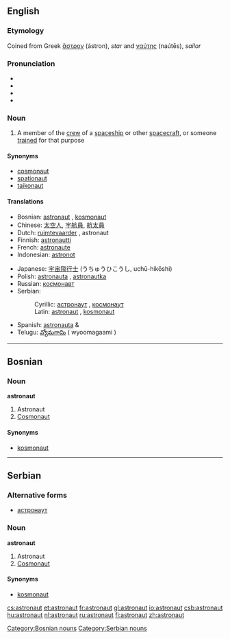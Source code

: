 ==English==
===Etymology===
Coined from Greek [[ἄστρον]] (ástron), ''star'' and [[ναύτης]] (naútēs), ''sailor''

===Pronunciation===
*{{AHD|ăs'trənôt"}}
*{{IPA|/ˈæstrəˌnɑt/ (''Canada'') ''or'' /ˈæstrəˌnɔːt/ (''UK'')}}
*{{SAMPA|/"{str@%nAt/</tt> (''Canada'') ''or'' <tt>/"{str@%nO:t/</tt> (''UK'')<tt>}}
*{{audio|en-ca-astronaut.ogg|Audio (CA)}}

===Noun===
{{en-noun-reg}}
#A member of the [[crew]] of a [[spaceship]] or other [[spacecraft]], or someone [[trained]] for that purpose

====Synonyms====
*[[cosmonaut]]
*[[spationaut]]
*[[taikonaut]]

====Translations====
{{top}}
*Bosnian: [[astronaut#Bosnian|astronaut]] {{m}}, [[kosmonaut#Bosnian|kosmonaut]] {{m}}
*Chinese: [[太空人]], [[宇航員]], [[航太員]]
*Dutch: [[ruimtevaarder]] {{m}}, astronaut {{m}}
*Finnish: [[astronautti]]
*French: [[astronaute]] {{m}}
*Indonesian: [[astronot]]
{{mid}}
*Japanese: [[宇宙飛行士]] (うちゅうひこうし, uchū-hikōshi)
*Polish: [[astronauta]] {{m}}, [[astronautka]] {{f}}
*Russian: [[космонавт]]
*Serbian:
*:Cyrillic: [[астронаут#Serbian|астронаут]] {{m}}, [[космонаут#Serbian|космонаут]] {{m}}
*:Latin: [[astronaut#Serbian|astronaut]] {{m}}, [[kosmonaut#Serbian|kosmonaut]] {{m}}
*Spanish: [[astronauta]] {{m}} & {{f}}
*Telugu: [[వ్యోమగామి]] ( wyoomagaami )
{{bottom}}

----

==Bosnian==
===Noun===
'''astronaut''' {{m}} {{s}}
#Astronaut
#[[cosmonaut|Cosmonaut]]

====Synonyms====
*[[kosmonaut#Bosnian|kosmonaut]]

[[Category:Bosnian nouns]]

----

==Serbian==
===Alternative forms===
*[[астронаут#Serbian|астронаут]]

===Noun===
'''astronaut''' {{m}} {{s}}
#Astronaut
#[[cosmonaut|Cosmonaut]]

====Synonyms====
*[[kosmonaut#Serbian|kosmonaut]]

[[Category:Serbian nouns]]

[[cs:astronaut]]
[[et:astronaut]]
[[fr:astronaut]]
[[gl:astronaut]]
[[io:astronaut]]
[[csb:astronaut]]
[[hu:astronaut]]
[[nl:astronaut]]
[[ru:astronaut]]
[[fi:astronaut]]
[[zh:astronaut]]